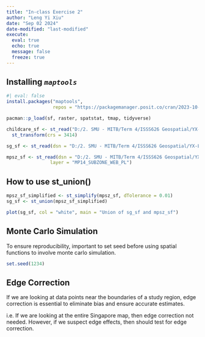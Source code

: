 ```yaml
---
title: "In-class Exercise 2"
author: "Leng Yi Xiu"
date: "Sep 02 2024"
date-modified: "last-modified"
execute: 
  eval: true
  echo: true
  message: false
  freeze: true
---
```


## Installing *`maptools`*

```r
#| eval: false
install.packages("maptools", 
                 repos = "https://packagemanager.posit.co/cran/2023-10-13")
```

```r
pacman::p_load(sf, raster, spatstat, tmap, tidyverse)
```

```r
childcare_sf <- st_read("D:/2. SMU - MITB/Term 4/ISSS626 Geospatial/YX-Leng/ISSS626-Geospatial/Hands-on_Ex/Hands-on_Ex02/data/child-care-services-geojson.geojson") %>%
  st_transform(crs = 3414)
```

```r
sg_sf <- st_read(dsn = "D:/2. SMU - MITB/Term 4/ISSS626 Geospatial/YX-Leng/ISSS626-Geospatial/Hands-on_Ex/Hands-on_Ex02/data", layer="CostalOutline")
```

```r
mpsz_sf <- st_read(dsn = "D:/2. SMU - MITB/Term 4/ISSS626 Geospatial/YX-Leng/ISSS626-Geospatial/Hands-on_Ex/Hands-on_Ex02/data", 
                layer = "MP14_SUBZONE_WEB_PL")
```

## How to use st_union()

```r
mpsz_sf_simplified <- st_simplify(mpsz_sf, dTolerance = 0.01)
sg_sf <- st_union(mpsz_sf_simplified)

```

```r
plot(sg_sf, col = "white", main = "Union of sg_sf and mpsz_sf")
```


## Monte Carlo Simulation

::: {.callout-important appearance="simple"}
To ensure reproducibility, important to set seed before using spatial functions to involve monte carlo simulation.
:::

```r
set.seed(1234)
```

## Edge Correction

If we are looking at data points near the boundaries of a study region, edge correction is essential to eliminate bias and ensure accurate estimates.

i.e. If we are looking at the entire Singapore map, then edge correction not needed. However, if we suspect edge effects, then should test for edge correction.
